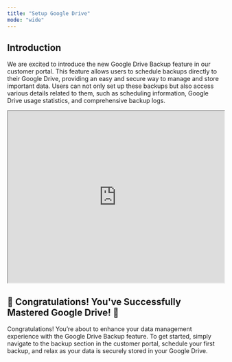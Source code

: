 ```yaml
---
title: "Setup Google Drive"
mode: "wide"
---
```


## Introduction

We are excited to introduce the new Google Drive Backup feature in our customer portal. This feature allows users to schedule backups directly to their Google Drive, providing an easy and secure way to manage and store important data. Users can not only set up these backups but also access various details related to them, such as scheduling information, Google Drive usage statistics, and comprehensive backup logs.

 
<iframe width="100%" height="400px" src="https://app.sharefable.com/embed/demo/google-drive-jxwhr4yglwcrgemz" allowfullscreen></iframe>

## 🎉 Congratulations! You've Successfully Mastered Google Drive! 🎉

Congratulations! You’re about to enhance your data management experience with the Google Drive Backup feature. To get started, simply navigate to the backup section in the customer portal, schedule your first backup, and relax as your data is securely stored in your Google Drive.



